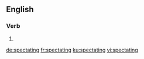 ==English==

===Verb===
{{head|en|present participle}}

# {{present participle of|spectate|lang=en|nocat=1}}

[[de:spectating]]
[[fr:spectating]]
[[ku:spectating]]
[[vi:spectating]]